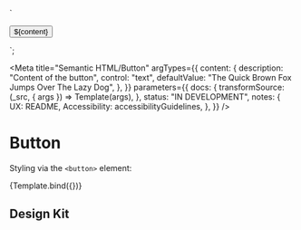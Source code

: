 <!--
@license EUPL-1.2
Copyright (c) 2021 Robbert Broersma
-->


<!-- Import component and component styles -->


<!-- Import Docs -->


  `<section class="utrecht-html">
  <button type="button">${content}</button>
</section>`;

<Meta
  title="Semantic HTML/Button"
  argTypes={{
    content: {
      description: "Content of the button",
      control: "text",
      defaultValue: "The Quick Brown Fox Jumps Over The Lazy Dog",
    },
  }}
  parameters={{
    docs: {
      transformSource: (_src, { args }) => Template(args),
    },
    status: "IN DEVELOPMENT",
    notes: {
      UX: README,
      Accessibility: accessibilityGuidelines,
    },
  }}
/>

# Button

Styling via the `<button>` element:

<Canvas>
  <Story name="Button">{Template.bind({})}</Story>
</Canvas>

<ArgsTable story="Button" />

## Design Kit

<MDXEmbedProvider>
  <Figma title="Button" url="file/x" />
</MDXEmbedProvider>
